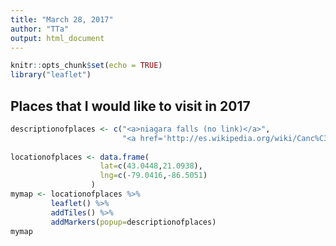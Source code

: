 ---
title: "March 28, 2017"
author: "TTa"
output: html_document
---

```{r setup, include=FALSE}
knitr::opts_chunk$set(echo = TRUE)
library("leaflet")
```

## Places that I would like to visit in 2017


```{r mapplot }
descriptionofplaces <- c("<a>niagara falls (no link)</a>",
                         "<a href='http://es.wikipedia.org/wiki/Canc%C3%BAn'>Cancun (with link)</a>") 
 
locationofplaces <- data.frame(
                    lat=c(43.0448,21.0938),
                    lng=c(-79.0416,-86.5051)
                  )
mymap <- locationofplaces %>%
         leaflet() %>%
         addTiles() %>%
         addMarkers(popup=descriptionofplaces)
mymap  
``` 